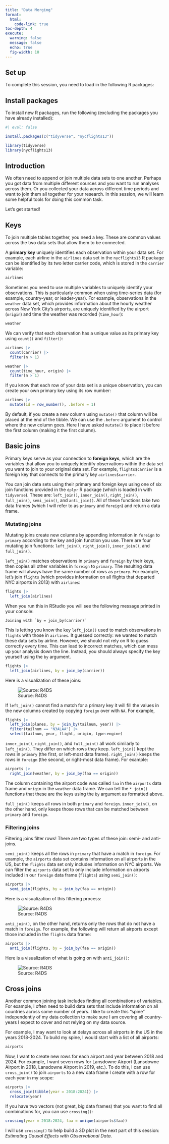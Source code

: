 ```yaml
---
title: "Data Merging"
format:
  html:
    code-link: true
toc-depth: 4
execute: 
  warning: false
  message: false
  echo: true 
  fig-width: 10
---
```


## Set up

To complete this session, you need to load in the following R packages:

::: {.callout-tip collapse="true"}
## Install packages

To install new R packages, run the following (excluding the packages you have already installed):

```r
#| eval: false

install.packages(c("tidyverse", "nycflights13"))
```
:::

```r
library(tidyverse)
library(nycflights13)
```

## Introduction

We often need to append or join multiple data sets to one another. Perhaps you got data from multiple different sources and you want to run analyses across them. Or you collected your data across different time periods and want to join them all together for your research. In this session, we will learn some helpful tools for doing this common task.

Let's get started!

## Keys

To join multiple tables together, you need a key. These are common values across the two data sets that allow them to be connected.

A **primary key** uniquely identifies each observation within your data set. For example, each airline in the `airlines` data set in the `nycflights13` R package can be identified by its two letter carrier code, which is stored in the `carrier` variable:

```r
airlines
```

Sometimes you need to use multiple variables to uniquely identify your observations. This is particularly common when using time-series data (for example, country-year, or leader-year). For example, observations in the `weather` data set, which provides information about the hourly weather across New York City's airports, are uniquely identified by the airport (`origin`) and time the weather was recorded (`time_hour`):

```r
weather
```

We can verify that each observation has a unique value as its primary key using `count()` and `filter()`:

```r
airlines |> 
  count(carrier) |> 
  filter(n > 1)

weather |> 
  count(time_hour, origin) |> 
  filter(n > 1)
```

If you know that each row of your data set is a unique observation, you can create your own primary key using its row number:

```r

airlines |> 
  mutate(id = row_number(), .before = 1)
```

::: callout-tip
By default, if you create a new column using `mutate()` that column will be placed at the end of the tibble. We can use the `.before` argument to control where the new column goes. Here I have asked `mutate()` to place it before the first column (making it the first column).
:::

## Basic joins

Primary keys serve as your connection to **foreign keys**, which are the variables that allow you to uniquely identify observations within the data set you want to join to your original data set. For example, `flights$carrier` is a foreign key that connects to the primary key `airlines$carrier`.

You can join data sets using their primary and foreign keys using one of six join functions provided in the `dplyr` R package (which is loaded in with `tidyverse`). These are: `left_join()`, `inner_join()`, `right_join()`, `full_join()`, `semi_join()`, and `anti_join()`. All of these functions take two data frames (which I will refer to as `primary` and `foreign`) and return a data frame.

### Mutating joins

Mutating joins create new columns by appending information in `foreign` to `primary` according to the key and join function you use. There are four mutating join functions: `left_join()`, `right_join()`, `inner_join()`, and `full_join()`.

`left_join()` matches observations in `primary` and `foreign` by their keys, then copies all other variables in `foreign` to `primary`. The resulting data frame will always have the same number of rows as `primary`. For example, let's join `flights` (which provides information on all flights that departed NYC airports in 2013) with `airlines`:

```r
flights |> 
  left_join(airlines)
```

When you run this in RStudio you will see the following message printed in your console:

```         
Joining with `by = join_by(carrier)`
```

This is letting you know the key `left_join()` used to match observations in `flights` with those in `airlines`. It guessed correctly: we wanted to match these data sets by airline. However, we should not rely on R to guess correctly every time. This can lead to incorrect matches, which can mess up your analysis down the line. Instead, you should always specify the key yourself using the `by` argument.

```r
flights |> 
  left_join(airlines, by = join_by(carrier))
```

Here is a visualization of these joins:

![Source: R4DS](img/match-types.png){fig-align="center"}

If `left_join()` cannot find a match for a primary key it will fill the values in the new columns created by copying `foreign` over with `NA`. For example,

```r
flights |> 
  left_join(planes, by = join_by(tailnum, year)) |> 
  filter(tailnum == "N3ALAA") |> 
  select(tailnum, year, flight, origin, type:engine)
```

`inner_join()`, `right_join()`, and `full_join()` all work similarly to `left_join()`. They differ on which rows they keep. `left_join()` kept the rows in `primary` (the first, or left-most data frame). `right_join()` keeps the rows in `foreign` (the second, or right-most data frame). For example:

```r
airports |> 
  right_join(weather, by = join_by(faa == origin))
```

::: callout-tip
The column containing the airport code was called `faa` in the `airports` data frame and `origin` in the `weather` data frame. We can tell the `*_join()` functions that these are the keys using the `by` argument as formatted above.
:::

`full_join()` keeps all rows in both `primary` and `foreign`. `inner_join()`, on the other hand, only keeps those rows that can be matched between `primary` and `foreign`.

### Filtering joins

Filtering joins filter rows! There are two types of these join: semi- and anti-joins.

`semi_join()` keeps all the rows in `primary` that have a match in `foreign`. For example, the `airports` data set contains information on all airports in the US, but the `flights` data set only includes information on NYC airports. We can filter the `airports` data set to only include information on airports included in our `foreign` data frame (`flights`) using `semi_join()`:

```r
airports |> 
  semi_join(flights, by = join_by(faa == origin))
```

Here is a visualization of this filtering process:

![Source: R4DS](img/semi.png){fig-align="center"}

`anti_join()`, on the other hand, returns only the rows that do not have a match in `foreign`. For example, the following will return all airports except those included in the `flights` data frame:

```r
airports |> 
  anti_join(flights, by = join_by(faa == origin))
```

Here is a visualization of what is going on with `anti_join()`:

![Source: R4DS](img/anti.png){fig-align="center"}

## Cross joins

Another common joining task includes finding all combinations of variables. For example, I often need to build data sets that include information on all countries across some number of years. I like to create this "spine" independently of my data collection to make sure I am covering all country-years I expect to cover and not relying on my data source.

For example, I may want to look at delays across all airports in the US in the years 2018-2024. To build my spine, I would start with a list of all airports:

```r
airports
```

Now, I want to create new rows for each airport and year between 2018 and 2024. For example, I want seven rows for Lansdowne Airport (Lansdowne Airport in 2018, Lansdowne Airport in 2019, etc.). To do this, I can use `cross_join()` to join `airports` to a new data frame I create with a row for each year in my scope:

```r
airports |> 
  cross_join(tibble(year = 2018:2024)) |> 
  relocate(year)
```

If you have two vectors (not great, big data frames) that you want to find all combinations for, you can use `crossing()`:

```r
crossing(year = 2018:2024, faa = unique(airports$faa))
```

::: callout-note
I will use `crossing()` to help build a 3D plot in the next part of this session: *Estimating Causal Effects with Observational Data*.
:::

